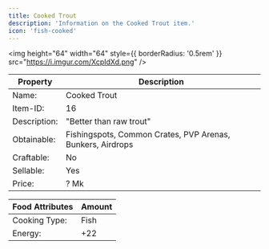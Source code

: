 ```yaml
---
title: Cooked Trout
description: 'Information on the Cooked Trout item.'
icon: 'fish-cooked'
---
```


<img
height="64"
width="64"
  style={{ borderRadius: '0.5rem' }}
  src="https://i.imgur.com/XcpIdXd.png"
/>

| Property | Description |
| -------- | ----------- |
| Name: | Cooked Trout |
| Item-ID: | 16 |
| Description: | "Better than raw trout" |
| Obtainable: | Fishingspots, Common Crates, PVP Arenas, Bunkers, Airdrops |
| Craftable: | No |
| Sellable: | Yes |
| Price: | ? Mk |

| Food Attributes | Amount |
| --------------- | ------ |
| Cooking Type: | Fish |
| Energy: | +22 |